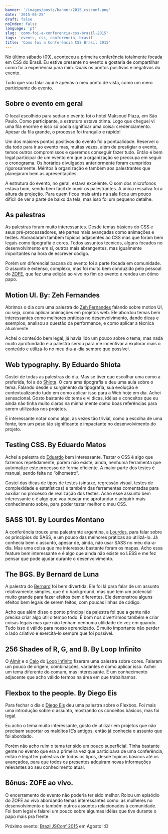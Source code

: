 ```yaml
---
banner: '/images/posts/banner/2015_cssconf.png'
date: '2015-05-25'
draft: false
noIndex: false
language: 'pt'
slug: 'como-foi-a-conferencia-css-brasil-2015'
tags: 'events, css, conferencia, brasil'
title: 'Como foi a Conferência CSS Brasil 2015'
---
```


No último sábado (09), aconteceu a primeira conferência totalmente focada em CSS do Brasil. Eu estive presente no evento e gostaria de compartilhar como foi a experiência para mim. Quais os pontos positivos e negativos do evento.

Tudo que vou falar aqui é apenas o meu ponto de vista, como um mero participante do evento.

## Sobre o evento em geral

O local escolhido para sediar o evento foi o hotel Maksoud Plaza, em São Paulo. Como participante, a estrutura estava ótima. Logo que cheguei vi uma fila enorme e isso só podia significar uma coisa: credenciamento. Apesar da fila grande, o processo foi tranquilo e rápido!

Um dos maiores pontos positivos do evento foi a pontualidade. Reservei o dia todo para ir ao evento mas, muitas vezes, além de prestigiar o evento, temos outros compromissos e queremos conseguir fazer tudo. Então é bem legal participar de um evento em que a organização se preocupa em seguir o cronograma. Os horários divulgados anteriormente foram cumpridos rigorosamente. Méritos à organização e também aos palestrantes que planejaram bem as apresentações.

A estrutura do evento, no geral, estava excelente. O som dos microfonos estava bom, sendo bem fácil de ouvir os palestrantes. A única ressalva foi a altura da projeção. Para quem ficou mais atrás na sala ficou um pouco difícil de ver a parte de baixo da tela, mas isso foi um pequeno detalhe.

## As palestras

As palestras foram muito interessantes. Desde temas básicos do CSS e seus pré-processadores, até partes mais avançadas como animações e testes. Aboradaram também tópicos adjacentes ao CSS mas que foram bem legais como tipografia e cores. Todos assuntos técnicos, alguns focados no desenvolvimento em si, outros mais abrangentes, mas igualmente importantes na hora de escrever código.

Porém um diferencial bacana do evento foi a parte focada em comunidade. O assunto é extenso, complexo, mas foi muito bem conduzido pelo pessoal do [ZOFE](http://zofe.com.br/), que fez uma edição ao vivo no fim do evento e rendeu um ótimo papo.

## Motion UI. By: Zeh Fernandes

Abrimos o dia com uma palestra do [Zeh Fernandes](https://twitter.com/zehf) falando sobre motion UI, ou seja, como aplicar animações em projetos web. Ele abordou temas bem interessantes como melhores práticas no desenvolvimento, dando dicas e exemplos, analisou a questão da performance, e como aplicar a técnica atualmente.

Achei o conteúdo bem legal, já havia lido um pouco sobre o tema, mas nada muito aprofundado e a palestra serviu para me incentivar a explorar mais o conteúdo e utilizá-lo no meu dia-a-dia sempre que possível.

## Web typography. By Eduardo Shiota

Gostei de todas as palestras do dia. Mas se tiver que escolhar uma como a preferida, foi a do [Shiota](https://twitter.com/shiota). O cara ama tipografia e deu uma aula sobre o tema. Falando desde o surgimento da tipografia, sua evolução e contextualizando tudo em como aplicar isso para a Web hoje em dia. Achei sensacional. Gosto bastante do tema e vi dicas, idéias e conceitos que eu ainda não tinha muito claros na minha mente como boas referências para serem utilizadas nos projetos.

É interessante notar como algo, às vezes tão trivial, como a escolha de uma fonte, tem um peso tão significante e impactante no desenvolvimento do projeto.

## Testing CSS. By Eduardo Matos

Achei a palestra do [Eduardo](https://twitter.com/eduardojmatos) bem interessante. Testar o CSS é algo que fazemos repetidamente, porém não existe, ainda, nenhuma ferramenta que automatize este processo de forma eficiente. A maior parte dos testes é manual, sendo feita no “olhometro”.

Gostei das dicas de tipos de testes (sintaxe, regressão visual, testes de complexidade e estatísticas) e também das ferramentas comentadas para auxiliar no processo de realização dos testes. Acho esse assunto bem interessante e é algo que vou buscar me aprofundar e adquirir mais conhecimento sobre, para poder testar melhor o meu CSS.

## SASS 101. By Lourdes Montano

A conferência trouxe uma palestrante argentina, a [Lourdes](https://twitter.com/loumontano), para falar sobre os princípios do SASS, e um pouco das melhores práticas ao utilizá-lo. Já conhecia bem o assunto, apesar de, ainda, não usar SASS no meu dia-a-dia. Mas uma coisa que me interessou bastante foram os mapas. Acho essa feature bem interessante e é algo que ainda não existe no LESS e me fez pensar que pode ajudar durante o desenvolvimento.

## The BGS. By Bernard de Luna

A palestra do [Bernard](https://twitter.com/bernarddeluna) foi bem divertida. Ele foi lá para falar de um assunto relativamente simples, que é o background, mas que tem um potencial muito grande para fazer efeitos bem diferentes. Ele demonstrou alguns efeitos bem legais de serem feitos, com poucas linhas de código.

Acho que além disso o ponto principal da palestra foi que a gente não precisa criar algo útil o tempo todo. É bom nos divertirmos também e criar coisas legais mas que não tenham nenhuma utilidade de vez em quando. Tudo isso é válido para nosso aprendizado. É muito importante não perder o lado criativo e exercitá-lo sempre que foi possível.

## 256 Shades of R, G, and B. By Loop Infinito

O [Almir](https://twitter.com/almirfilho) e o [Caio](https://twitter.com/caio_gondim) do [Loop Infinito](http://loopinfinito.com.br/) fizeram uma palestra sobre cores. Falaram um pouco de origem, combinações, variantes e como aplicar isso. Achei um tema diferente do comum, mas interessante. É um conhecimento adjacente que acho válido termos na área em que trabalhamos.

## Flexbox to the people. By Diego Eis

Para fechar o dia o [Diego Eis](https://twitter.com/diegoeis) deu uma palestra sobre o Flexbox. Foi mais uma introdução sobre o assunto, mostrando os conceitos básicos, mas foi legal.

Eu acho o tema muito interessante, gosto de utilizar em projetos que não precisam suportar os malditos IE’s antigos, então já conhecia o assunto que foi abordado.

Porém não acho ruim o tema ter sido um pouco superficial. Tinha bastante gente no evento que era a primeira vez que participava de uma conferência, então é legal ter palestras de todos os tipos, desde tópicos básicos até os avançados, para que todos os presentes adquiram novas informações relevantes ao seu conhecimento atual.

## Bônus: ZOFE ao vivo.

O encerramento do evento não poderia ter sido melhor. Rolou um episódio do ZOFE ao vivo abordando temas interessantes como: as mulheres no desenvolvimento e também outros assuntos relacionados à comunidade. Foi bem legal e falarei um pouco sobre algumas idéias que tive durante o papo mais pra frente.

Próximo evento: [BrazilJSConf 2015](https://braziljs.org/) em Agosto! :D
